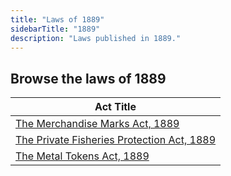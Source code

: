 ```yaml
---
title: "Laws of 1889"
sidebarTitle: "1889"
description: "Laws published in 1889."
---
```


## Browse the laws of 1889

| Act Title |
|-----------|
| [The Merchandise Marks Act, 1889](/laws/act-62) |
| [The Private Fisheries Protection Act, 1889](/laws/act-61) |
| [The Metal Tokens Act, 1889](/laws/act-60) |

